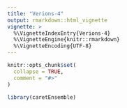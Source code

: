 ```yaml
---
title: "Verions-4"
output: rmarkdown::html_vignette
vignette: >
  %\VignetteIndexEntry{Verions-4}
  %\VignetteEngine{knitr::rmarkdown}
  %\VignetteEncoding{UTF-8}
---
```


```r
knitr::opts_chunk$set(
  collapse = TRUE,
  comment = "#>"
)
```

```r
library(caretEnsemble)
```
